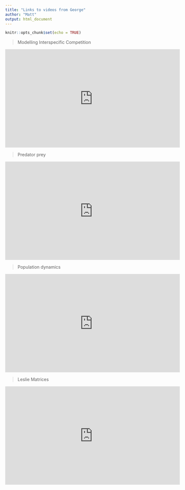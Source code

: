 ```yaml
---
title: "Links to videos from George"
author: "Matt"
output: html_document
---
```


```r
knitr::opts_chunk$set(echo = TRUE)
```

> Modelling Interspecific Competition 

<iframe width="560" height="315" src="https://www.youtube.com/embed/obasfCufOr0" frameborder="0" allow="accelerometer; autoplay; encrypted-media; gyroscope; picture-in-picture" allowfullscreen></iframe>

> Predator prey

<iframe width="560" height="315" src="https://www.youtube.com/embed/bgsZy2HAZVM" frameborder="0" allow="accelerometer; autoplay; encrypted-media; gyroscope; picture-in-picture" allowfullscreen></iframe>

> Population dynamics

<iframe width="560" height="315" src="https://www.youtube.com/embed/2rWr2QlQm4k" frameborder="0" allow="accelerometer; autoplay; encrypted-media; gyroscope; picture-in-picture" allowfullscreen></iframe>

> Leslie Matrices

<iframe width="560" height="315" src="https://www.youtube.com/embed/HSiY3CFUREM" frameborder="0" allow="accelerometer; autoplay; encrypted-media; gyroscope; picture-in-picture" allowfullscreen></iframe>


